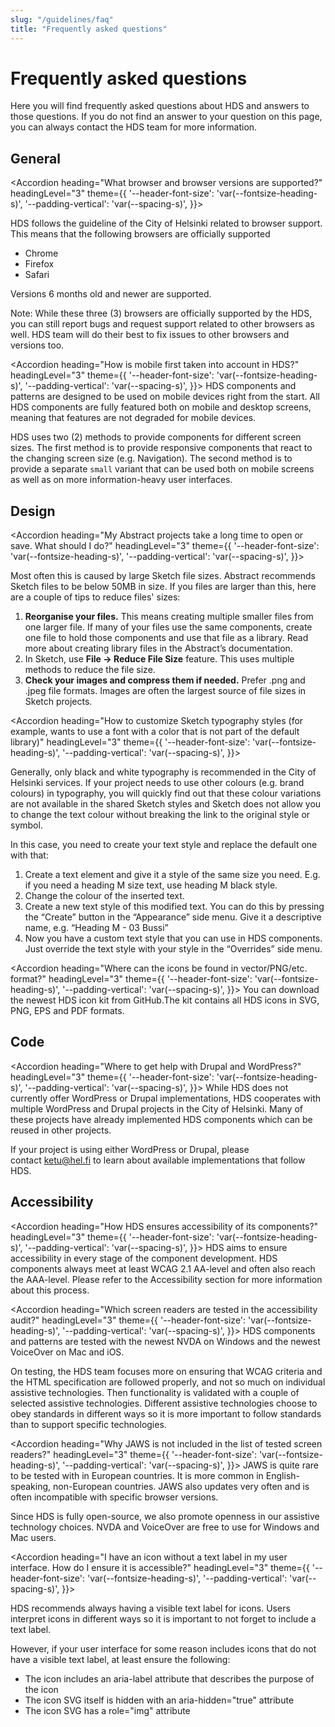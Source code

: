 ```yaml
---
slug: "/guidelines/faq"
title: "Frequently asked questions"
---
```



# Frequently asked questions

Here you will find frequently asked questions about HDS and answers to those questions. If you do not find an answer to your question on this page, you can always contact the HDS team for more information.

## General

<Accordion 
  heading="What browser and browser versions are supported?" 
  headingLevel="3" 
  theme={{
    '--header-font-size': 'var(--fontsize-heading-s)',
    '--padding-vertical': 'var(--spacing-s)',
  }}>
  <p>
  HDS follows the guideline of the City of Helsinki related to browser support. This means that the following browsers are officially supported
  <ul>
    <li>Chrome</li>
    <li>Firefox</li>
    <li>Safari</li>
  </ul>
  Versions 6 months old and newer are supported.

  Note: While these three (3) browsers are officially supported by the HDS, you can still report bugs and request support related to other browsers as well. HDS team will do their best to fix issues to other browsers and versions too.
  </p>
</Accordion>

<Accordion 
  heading="How is mobile first taken into account in HDS?" 
  headingLevel="3" 
  theme={{
    '--header-font-size': 'var(--fontsize-heading-s)',
    '--padding-vertical': 'var(--spacing-s)',
  }}>
  HDS components and patterns are designed to be used on mobile devices right from the start. All HDS components are fully featured both on mobile and desktop screens, meaning that features are not degraded for mobile devices. 

  HDS uses two (2) methods to provide components for different screen sizes. The first method is to provide responsive components that react to the changing screen size (e.g. Navigation). The second method is to provide a separate `small` variant that can be used both on mobile screens as well as on more information-heavy user interfaces.
</Accordion>

## Design

<Accordion 
  heading="My Abstract projects take a long time to open or save. What should I do?" 
  headingLevel="3" 
  theme={{
    '--header-font-size': 'var(--fontsize-heading-s)',
    '--padding-vertical': 'var(--spacing-s)',
  }}>
  <p>
  Most often this is caused by large Sketch file sizes. Abstract recommends Sketch files to be below 50MB in size. If you files are larger than this, here are a couple of tips to reduce files' sizes:
  <ol>
    <li><b>Reorganise your files.</b> This means creating multiple smaller files from one larger file. If many of your files use the same components, create one file to hold those components and use that file as a library. Read more about creating library files in the <Link
      href="https://www.abstract.com/blog/the-designers-guide-to-sketch-libraries-in-abstract"
      size="M"
      external
      openInExternalDomainAriaLabel="Opens a different website"
    >Abstract’s documentation.</Link></li>
    <li>In Sketch, use <b>File → Reduce File Size</b> feature. This uses multiple methods to reduce the file size.</li>
    <li><b>Check your images and compress them if needed.</b> Prefer .png and .jpeg file formats. Images are often the largest source of file sizes in Sketch projects.</li>
  </ol>
  </p>
</Accordion>

<Accordion 
  heading="How to customize Sketch typography styles (for example, wants to use a font with a color that is not part of the default library)" 
  headingLevel="3" 
  theme={{
    '--header-font-size': 'var(--fontsize-heading-s)',
    '--padding-vertical': 'var(--spacing-s)',
  }}>
  <p>
  Generally, only black and white typography is recommended in the City of Helsinki services. If your project needs to use other colours (e.g. brand colours) in typography, you will quickly find out that these colour variations are not available in the shared Sketch styles and Sketch does not allow you to change the text colour without breaking the link to the original style or symbol.

  In this case, you need to create your text style and replace the default one with that:
  <ol>
    <li>Create a text element and give it a style of the same size you need. E.g. if you need a heading M size text, use heading M black style.</li>
    <li>Change the colour of the inserted text.</li>
    <li>Create a new text style of this modified text. You can do this by pressing the “Create” button in the “Appearance” side menu. Give it a descriptive name, e.g. “Heading M - 03 Bussi”</li>
    <li>Now you have a custom text style that you can use in HDS components. Just override the text style with your style in the “Overrides” side menu.</li>
  </ol>
  </p>
</Accordion>

<Accordion 
  heading="Where can the icons be found in vector/PNG/etc. format?" 
  headingLevel="3" 
  theme={{
    '--header-font-size': 'var(--fontsize-heading-s)',
    '--padding-vertical': 'var(--spacing-s)',
  }}>
  You can <Link
    href="https://github.com/City-of-Helsinki/helsinki-design-system/releases/latest/download/hds-icon-kit.zip"
    size="M"
    external
    openInNewTab
    openInExternalDomainAriaLabel="Opens a different website."
    openInNewTabAriaLabel="Opens in a new tab.">
  download the newest HDS icon kit from GitHub.</Link>The kit contains all HDS icons in SVG, PNG, EPS and PDF formats.
</Accordion>

## Code

<Accordion 
  heading="Where to get help with Drupal and WordPress?" 
  headingLevel="3" 
  theme={{
    '--header-font-size': 'var(--fontsize-heading-s)',
    '--padding-vertical': 'var(--spacing-s)',
  }}>
  While HDS does not currently offer WordPress or Drupal implementations, HDS cooperates with multiple WordPress and Drupal projects in the City of Helsinki. Many of these projects have already implemented HDS components which can be reused in other projects.

  If your project is using either WordPress or Drupal, please contact ketu@hel.fi to learn about available implementations that follow HDS.
</Accordion>

## Accessibility

<Accordion 
  heading="How HDS ensures accessibility of its components?" 
  headingLevel="3" 
  theme={{
    '--header-font-size': 'var(--fontsize-heading-s)',
    '--padding-vertical': 'var(--spacing-s)',
  }}>
  HDS aims to ensure accessibility in every stage of the component development. HDS components always meet at least WCAG 2.1 AA-level and often also reach the AAA-level. Please refer to the Accessibility section for more information about this process.
</Accordion>

<Accordion 
  heading="Which screen readers are tested in the accessibility audit?" 
  headingLevel="3" 
  theme={{
    '--header-font-size': 'var(--fontsize-heading-s)',
    '--padding-vertical': 'var(--spacing-s)',
  }}>
  HDS components and patterns are tested with the newest NVDA on Windows and the newest VoiceOver on Mac and iOS.

  On testing, the HDS team focuses more on ensuring that WCAG criteria and the HTML specification are followed properly, and not so much on individual assistive technologies. Then functionality is validated with a couple of selected assistive technologies. Different assistive technologies choose to obey standards in different ways so it is more important to follow standards than to support specific technologies.
</Accordion>

<Accordion 
  heading="Why JAWS is not included in the list of tested screen readers?" 
  headingLevel="3" 
  theme={{
    '--header-font-size': 'var(--fontsize-heading-s)',
    '--padding-vertical': 'var(--spacing-s)',
  }}>
  JAWS is quite rare to be tested with in European countries. It is more common in English-speaking, non-European countries. JAWS also updates very often and is often incompatible with specific browser versions.

  Since HDS is fully open-source, we also promote openness in our assistive technology choices. NVDA and VoiceOver are free to use for Windows and Mac users.
</Accordion>

<Accordion 
  heading="I have an icon without a text label in my user interface. How do I ensure it is accessible?" 
  headingLevel="3" 
  theme={{
    '--header-font-size': 'var(--fontsize-heading-s)',
    '--padding-vertical': 'var(--spacing-s)',
  }}>
  <p>
  HDS recommends always having a visible text label for icons. Users interpret icons in different ways so it is important to not forget to include a text label.

  However, if your user interface for some reason includes icons that do not have a visible text label, at least ensure the following:
  <ul>
    <li>The icon includes an aria-label attribute that describes the purpose of the icon</li>
    <li>The icon SVG itself is hidden with an aria-hidden="true" attribute</li>
    <li>The icon SVG has a role="img" attribute</li>
  </ul>
  </p>
</Accordion>